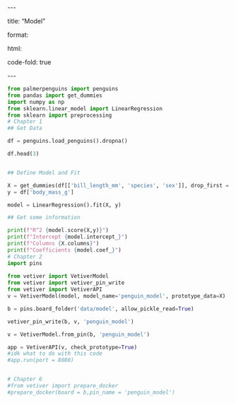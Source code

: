 \-\--

title: "Model"

format:

html:

code-fold: true

\-\--

```python
from palmerpenguins import penguins
from pandas import get_dummies
import numpy as np
from sklearn.linear_model import LinearRegression
from sklearn import preprocessing
# Chapter 1
## Get Data

df = penguins.load_penguins().dropna()

df.head(3)


## Define Model and Fit

X = get_dummies(df[['bill_length_mm', 'species', 'sex']], drop_first = True)
y = df['body_mass_g']

model = LinearRegression().fit(X, y)

## Get some information

print(f"R^2 {model.score(X,y)}")
print(f"Intercept {model.intercept_}")
print(f"Columns {X.columns}")
print(f"Coefficients {model.coef_}")
# Chapter 2
import pins
 
from vetiver import VetiverModel
from vetiver import vetiver_pin_write 
from vetiver import VetiverAPI
v = VetiverModel(model, model_name='penguin_model', prototype_data=X)

b = pins.board_folder('data/model', allow_pickle_read=True)

vetiver_pin_write(b, v, 'penguin_model')

v = VetiverModel.from_pin(b, 'penguin_model')

app = VetiverAPI(v, check_prototype=True)
#idk what to do with this code
#app.run(port = 8080)


# Chapter 6
#from vetiver import prepare_docker
#prepare_docker(board = b,pin_name = 'penguin_model')
```
